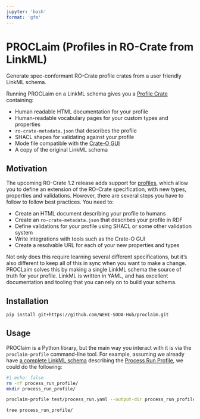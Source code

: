 ```yaml
---
jupyter: 'bash'
format: 'gfm'
---
```

# PROCLaim (Profiles in RO-Crate from LinkML)

Generate spec-conformant RO-Crate profile crates from a user friendly LinkML schema.

Running PROCLaim on a LinkML schema gives you a [Profile Crate](https://www.researchobject.org/ro-crate/specification/1.2-DRAFT/profiles.html#profile-crate) containing:

* Human readable HTML documentation for your profile
* Human-readable vocabulary pages for your custom types and properties
* `ro-crate-metadata.json` that describes the profile
* SHACL shapes for validating against your profile
* Mode file compatible with the [Crate-O GUI](https://github.com/Language-Research-Technology/crate-o)
* A copy of the original LinkML schema

## Motivation

The upcoming RO-Crate 1.2 release adds support for [profiles](https://www.researchobject.org/ro-crate/specification/1.2-DRAFT/profiles.html), which allow you to define an extension of the RO-Crate specification, with new types, properties and validations.
However, there are several steps you have to follow to follow best practices.
You need to:

* Create an HTML document describing your profile to humans
* Create an `ro-crate-metadata.json` that describes your profile in RDF
* Define validations for your profile using SHACL or some other validation system
* Write integrations with tools such as the Crate-O GUI
* Create a resolvable URL for each of your new properties and types

Not only does this require learning several different specifications, but it's also different to keep all of this in sync when you want to make a change.
PROCLaim solves this by making a single LinkML schema the source of truth for your profile.
LinkML is written in YAML, and has excellent documentation and tooling that you can rely on to build your schema.

## Installation

```bash
pip install git+https://github.com/WEHI-SODA-Hub/proclaim.git
```

## Usage

PROClaim is a Python library, but the main way you interact with it is via the `proclaim-profile` command-line tool.
For example, assuming we already have [a complete LinkML schema](https://github.com/WEHI-SODA-Hub/proclaim/blob/main/test/process_run.yaml) describing the [Process Run Profile](https://www.researchobject.org/workflow-run-crate/profiles/process_run_crate/), we could do the following:

```bash
#| echo: false
rm -rf process_run_profile/
mkdir process_run_profile/
```

```bash
proclaim-profile test/process_run.yaml --output-dir process_run_profile/
```


```bash
tree process_run_profile/
```
